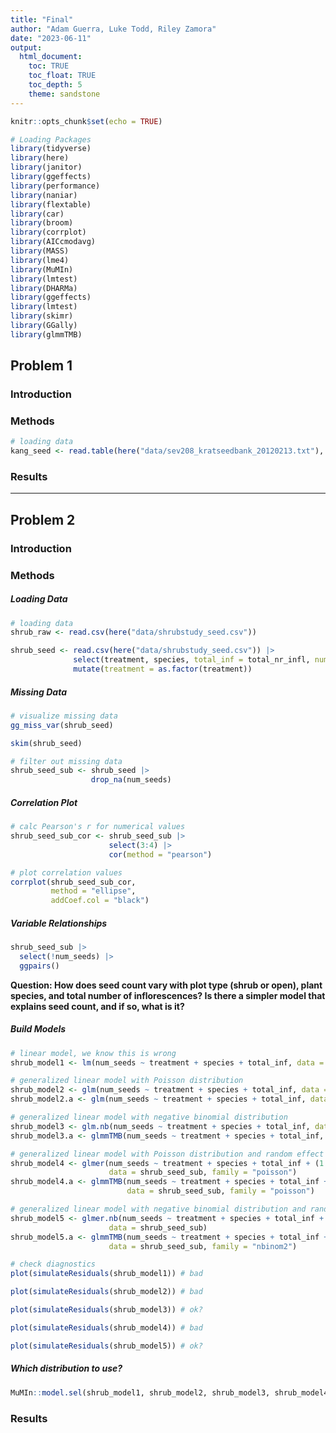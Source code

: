 ```yaml
---
title: "Final"
author: "Adam Guerra, Luke Todd, Riley Zamora"
date: "2023-06-11"
output: 
  html_document:
    toc: TRUE
    toc_float: TRUE
    toc_depth: 5
    theme: sandstone
---
```


```r
knitr::opts_chunk$set(echo = TRUE)

# Loading Packages
library(tidyverse)
library(here)
library(janitor)
library(ggeffects)
library(performance)
library(naniar) 
library(flextable) 
library(car)
library(broom)
library(corrplot)
library(AICcmodavg)
library(MASS)
library(lme4)
library(MuMIn)
library(lmtest)
library(DHARMa)
library(ggeffects)
library(lmtest)
library(skimr)
library(GGally)
library(glmmTMB)
```


## Problem 1


### Introduction


### Methods
```r
# loading data
kang_seed <- read.table(here("data/sev208_kratseedbank_20120213.txt"), sep=',')
```


### Results



---

## Problem 2


### Introduction



### Methods


##### Loading Data
```r
# loading data
shrub_raw <- read.csv(here("data/shrubstudy_seed.csv"))

shrub_seed <- read.csv(here("data/shrubstudy_seed.csv")) |> 
              select(treatment, species, total_inf = total_nr_infl, num_seeds = nr_seeds) |> 
              mutate(treatment = as.factor(treatment))
```

##### Missing Data
```r
# visualize missing data
gg_miss_var(shrub_seed)
```

```r
skim(shrub_seed)
```


```r
# filter out missing data
shrub_seed_sub <- shrub_seed |> 
                  drop_na(num_seeds) 
```

##### Correlation Plot
```r
# calc Pearson's r for numerical values
shrub_seed_sub_cor <- shrub_seed_sub |> 
                      select(3:4) |> 
                      cor(method = "pearson")

# plot correlation values
corrplot(shrub_seed_sub_cor,
         method = "ellipse",
         addCoef.col = "black")
```

##### Variable Relationships
```r
shrub_seed_sub |> 
  select(!num_seeds) |> 
  ggpairs()
```

**Question: How does seed count vary with plot type (shrub or open), plant species, and total number of inflorescences? Is there a simpler model that explains seed count, and if so, what is it?**

##### Build Models
```r
# linear model, we know this is wrong
shrub_model1 <- lm(num_seeds ~ treatment + species + total_inf, data = shrub_seed_sub)

# generalized linear model with Poisson distribution
shrub_model2 <- glm(num_seeds ~ treatment + species + total_inf, data = shrub_seed_sub, family = "poisson")
shrub_model2.a <- glm(num_seeds ~ treatment + species + total_inf, data = shrub_seed_sub, family = "poisson")

# generalized linear model with negative binomial distribution
shrub_model3 <- glm.nb(num_seeds ~ treatment + species + total_inf, data = shrub_seed_sub)
shrub_model3.a <- glmmTMB(num_seeds ~ treatment + species + total_inf, data = shrub_seed_sub, family = "nbinom2")

# generalized linear model with Poisson distribution and random effect of treatment
shrub_model4 <- glmer(num_seeds ~ treatment + species + total_inf + (1|treatment), 
                      data = shrub_seed_sub, family = "poisson")
shrub_model4.a <- glmmTMB(num_seeds ~ treatment + species + total_inf + (1|treatment), 
                          data = shrub_seed_sub, family = "poisson")

# generalized linear model with negative binomial distribution and random effect of site
shrub_model5 <- glmer.nb(num_seeds ~ treatment + species + total_inf + (1|treatment), 
                      data = shrub_seed_sub)
shrub_model5.a <- glmmTMB(num_seeds ~ treatment + species + total_inf + (1|treatment), 
                      data = shrub_seed_sub, family = "nbinom2")
```

```r
# check diagnostics
plot(simulateResiduals(shrub_model1)) # bad
```
```r
plot(simulateResiduals(shrub_model2)) # bad
```
```r
plot(simulateResiduals(shrub_model3)) # ok?
```
```r
plot(simulateResiduals(shrub_model4)) # bad
```
```r
plot(simulateResiduals(shrub_model5)) # ok?
```

##### Which distribution to use?
```r
MuMIn::model.sel(shrub_model1, shrub_model2, shrub_model3, shrub_model4, shrub_model5)
```


### Results
































